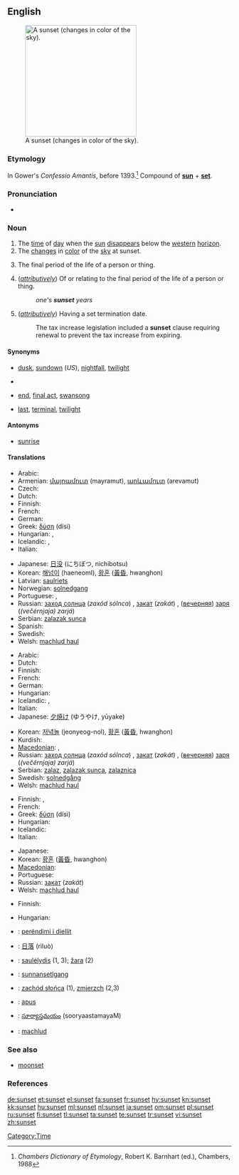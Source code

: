 ==English==
{{wikipedia}}
[[Image:Sunset may 2006 panorama.jpg|thumb|right|250px|A sunset (changes in color of the sky).]]

===Etymology===
In Gower's ''Confessio Amantis'', before 1393.<ref>''Chambers Dictionary of Etymology'', Robert K. Barnhart (ed.), Chambers, 1988</ref> Compound of '''[[sun]]''' + '''[[set]]'''.

===Pronunciation===
* {{audio|en-us-sunset.ogg|Audio (US)}}

===Noun===
{{en-noun}}

# The [[time]] of [[day]] when the [[sun]] [[disappear]]s below the [[western]] [[horizon]].
# The [[change]]s in [[color]] of the [[sky]] at sunset.
# {{figuratively}} The final period of the life of a person or thing.
# (''[[attributively]]'') Of or relating to the final period of the life of a person or thing.<!--this is still a noun, not an adjective-->
#: ''one's '''sunset''' years''
# (''[[attributively]]'') Having a set termination date.
#: The tax increase legislation included a '''sunset''' clause requiring renewal to prevent the tax increase from expiring.

====Synonyms====
* {{sense|time}} [[dusk]], [[sundown]] (''US''), [[nightfall]], [[twilight]]
* {{sense|change in color of the sky at sunset}}
* {{sense|final period of life}} [[end]], [[final act]], [[swansong]]
* {{sense|attributively: of or relating to the final period of life}} [[last]], [[terminal]], [[twilight]]

====Antonyms====
* [[sunrise]]

====Translations====
{{trans-top|time of day}}
* Arabic: {{t+|ar|مغرب|sc=Arab}}
* Armenian: [[մայրամուտ]] (mayramut), [[արևամուտ]] (arevamut)
* Czech: {{t+|cs|západ|m}}
* Dutch: {{t+|nl|zonsondergang|m}}
* Finnish: {{t+|fi|auringonlasku}}
* French: {{t+|fr|coucher de soleil|m}}
* German: {{t+|de|Sonnenuntergang|m}}
* Greek: [[δύση]] (dísi) {{f}}
* Hungarian: {{t+|hu|naplemente}}, {{t+|hu|napnyugta}}
* Icelandic: {{t+|is|sólsetur|n}}, {{t+|is|sólarlag|n}}
* Italian: {{t+|it|tramonto|m}}
{{trans-mid}}
* Japanese: [[日没]] (にちぼつ, nichibotsu)
* Korean: [[해넘이]] (haeneomI), [[황혼]] ([[黃昏]], hwanghon)
* Latvian: [[saulriets]] {{m}}
* Norwegian: [[solnedgang]] {{m}}
* Portuguese: {{t+|pt|crepúsculo|m}}, {{t+|pt|pôr-do-sol|m}}
* Russian: [[заход солнца]] (''zaxód sólnca'') {{m}}, [[закат]] (''zakát'') {{m}}, ([[вечерний|вечерняя]]) [[заря]] (''(večérnjaja) zarjá'') {{f}}
* Serbian: [[zalazak sunca]]
* Spanish: {{t-|es|puesta del sol|f}}
* Swedish: {{t+|sv|solnedgång|c}}
* Welsh: [[machlud haul]]
{{trans-bottom}}

{{trans-top|changes in color of sky at sunset}}
* Arabic: {{Arab|[[غروب الشمس]]}} {{unicode|(ğurūb aš-šams)}} {{m}}
* Dutch: {{t+|nl|zonsondergang|m}}
* Finnish: {{t-|fi|iltarusko}}
* French: {{t+|fr|crépuscule|m}}
* German: {{t+|de|Sonnenuntergang|m}}
* Hungarian: {{t|hu|alkonypír}}
* Icelandic: {{t+|is|sólsetur|n}}, {{t+|is|sólarlag|n}}
* Italian: {{t+|it|tramonto|m}}
* Japanese: [[夕焼け]] (ゆうやけ, yūyake)
{{trans-mid}}
* Korean: [[저녁놀]] (jeonyeog-nol), [[황혼]] ([[黃昏]], hwanghon)
* Kurdish: {{ku-Arab|[[ڕۆژ ئاوا]]}}
* [[Macedonian]]: {{t|mk|залез|m|tr=zález|sc=Cyrl|xs=Macedonian}},  {{t|mk|зајдисонце|n|tr=zajdísonce|sc=Cyrl|xs=Macedonian}}
* Russian: [[заход солнца]] (''zaxód sólnca'') {{m}}, [[закат]] (''zakát'') {{m}}, ([[вечерний|вечерняя]]) [[заря]] (''(večérnjaja) zarjá'') {{f}}
* Serbian: [[zalaz]], [[zalazak sunca]], [[zalaznica]]
* Swedish: [[solnedgång]] {{c}}
* Welsh: [[machlud haul]]
{{trans-bottom}}

{{trans-top|final period of life}}
* Finnish: {{t+|fi|auringonlasku}}, {{t-|fi|iltarusko}}
* French: {{t+|fr|crépuscule|m}}
* Greek: [[δύση]] (dísi) {{f}}
* Hungarian: {{t+|hu|alkony}}
* Icelandic: {{t+|is|sólsetur|n}}
* Italian: {{t+|it|tramonto|m}}
{{trans-mid}}
* Japanese: {{t+|ja|たそがれ|tr=tasogare|sc=Jpan}}
* Korean: [[황혼]] ([[黃昏]], hwanghon)
* [[Macedonian]]: {{t|mk|залез|m|tr=zález|sc=Cyrl|xs=Macedonian}}
* Portuguese: {{t+|pt|crepúsculo|m}}
* Russian: [[закат]] (''zakát'') {{m}}
* Welsh: [[machlud haul]]
{{trans-bottom}}

{{trans-top|attributively: of or relating to the final period of life}}
* Finnish: {{t-|fi|iltarusko|alt=iltaruskon}}
{{trans-mid}}
* Hungarian: {{t+|hu|alkony}}
{{trans-bottom}}

{{checktrans-top}}
* {{ttbc|Albanian}}: [[perëndimi i diellit]]
* {{ttbc|Chinese}}: [[日落]] (rìluò)
* {{ttbc|Lithuanian}}: [[saulėlydis]] {{m}} (1, 3); [[žara]] {{f}} (2)
* {{ttbc|Old English}}: [[sunnansetlgang]] {{m}}
* {{ttbc|Polish}}: [[zachód słońca]] {{m}} (1), [[zmierzch]] {{m}} (2,3)
* {{ttbc|Romanian}}: [[apus]] {{n}}
* {{ttbc|Telugu}}: [[సూర్యాస్తమయం]] (sooryaastamayaM)
* {{ttbc|Welsh}}: [[machlud]]
{{checktrans-bottom}}

===See also===
* [[moonset]]

===References===
<references/>

[[Category:Time]]

[[de:sunset]]
[[et:sunset]]
[[el:sunset]]
[[fa:sunset]]
[[fr:sunset]]
[[hy:sunset]]
[[kn:sunset]]
[[kk:sunset]]
[[hu:sunset]]
[[ml:sunset]]
[[nl:sunset]]
[[ja:sunset]]
[[om:sunset]]
[[pl:sunset]]
[[ru:sunset]]
[[fi:sunset]]
[[tl:sunset]]
[[ta:sunset]]
[[te:sunset]]
[[tr:sunset]]
[[vi:sunset]]
[[zh:sunset]]